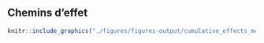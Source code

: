 ## Chemins d'effet


```r
knitr::include_graphics("./figures/figures-output/cumulative_effects_metanetwork.png")
```

